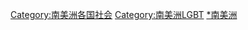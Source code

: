 {{Categories by country|nocat}}

[[Category:南美洲各国社会|Category:南美洲各国社会]]
[[Category:南美洲LGBT|Category:南美洲LGBT]]
[[Category:各国LGBT|*南美洲]]